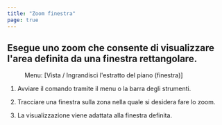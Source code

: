 ```yaml
---
title: "Zoom finestra"
page: true
---
```

## Esegue uno zoom che consente di visualizzare l&#39;area definita da una finestra rettangolare.
<GeoMapper> <Menu> Menu: [Vista / Ingrandisci l'estratto del piano (finestra)] </Menu> 


1. Avviare il comando tramite il menu o la barra degli strumenti.


2. Tracciare una finestra sulla zona nella quale si desidera fare lo zoom.


3. La visualizzazione viene adattata alla finestra definita.





</GeoMapper>
